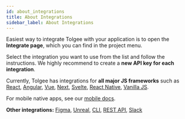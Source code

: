 ---
id: about_integrations
title: About Integrations
sidebar_label: About Integrations
---


Easiest way to integrate Tolgee with your application is to open the **Integrate page**, which you can find in the project menu.

Select the integration you want to use from the list and follow the instructions. We highly recommend to create a **new API key for each integration**.

<ScreenshotWrapper
  src="/img/docs/platform/integrations.webp"
  alt="integrations"
/>

Currently, Tolgee has integrations for **all major JS frameworks** such as [React](/js-sdk/integrations/react/installation),
[Angular](/js-sdk/integrations/angular/installation), [Vue](/js-sdk/integrations/vue/installation),
[Next](/js-sdk/integrations/react/next/introduction), [Svelte](/js-sdk/integrations/svelte/installation),
[React Native](/js-sdk/integrations/react/react_native), [Vanilla JS](/js-sdk/integrations/vanilla/installation).

For mobile native apps, see our [mobile docs](/android-sdk).

**Other integrations:** [Figma](/platform/integrations/figma_plugin/setup), [Unreal](/platform/integrations/unreal_plugin/setup),
[CLI](https://tolgee.io/tolgee-cli), [REST API](/api), [Slack](/platform/integrations/slack_integration/setup)
